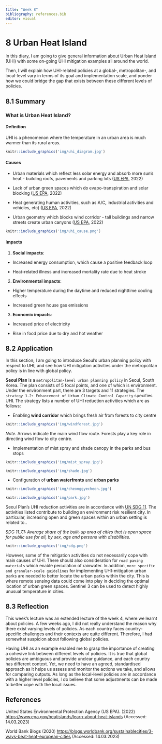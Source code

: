 ```yaml
---
title: "Week 8"
bibliography: references.bib
editor: visual
---
```


<h1>8 Urban Heat Island</h1>

In this diary, I am going to give general information about Urban Heat Island (UHI) with some on-going UHI mitigation examples all around the world.

Then, I will explain how UHI-related policies at a global-, metropolitan-, and local-level vary in terms of its goal and implementation scale, and ponder how we could bridge the gap that exists between these different levels of policies.

<h2>8.1 Summary</h2>

<h3>What is Urban Heat Island?</h3>

<h4>Definition</h4>

UHI is a phenomenon where the temperature in an urban area is much warmer than its rural areas.

```r
knitr::include_graphics('img/uhi_diagram.jpg')
```

<h4>Causes</h4>

-   Urban materials which reflect less solar energy and absorb more sun's heat - building roofs, pavements and parking lots ([US EPA](https://www.epa.gov/heatislands/learn-about-heat-islands), 2022)

-   Lack of urban green spaces which do evapo-transpiration and solar blocking ([US EPA](https://www.epa.gov/heatislands/learn-about-heat-islands), 2022)

-   Heat generating human activities, such as A/C, industrial activities and vehicles, etc) ([US EPA](https://www.epa.gov/heatislands/learn-about-heat-islands), 2022)

-   Urban geometry which blocks wind corridor - tall buildings and narrow streets create urban canyons ([US EPA](https://www.epa.gov/heatislands/learn-about-heat-islands), 2022)

```r
knitr::include_graphics('img/uhi_cause.png')
```

<h4>Impacts</h4>

1.  **Social impacts**:

-   Increased energy consumption, which cause a positive feedback loop

-   Heat-related illness and increased mortality rate due to heat stroke

2.  **Environmental impacts**:

-   Higher temperature during the daytime and reduced nighttime cooling effects

-   Increased green house gas emissions

3.  **Economic impacts**:

-   Increased price of electricity

-   Rise in food price due to dry and hot weather

<h2>8.2 Application</h2>

In this section, I am going to introduce Seoul's urban planning policy with respect to UHI, and see how UHI mitigation activities under the metropolitan policy is in line with global policy.

**Seoul Plan** is a `metropolitan-level urban planning policy` in Seoul, South Korea. The plan consists of 5 focal points, and one of which is environment. Under the environment part, there are 3 targets and 11 strategies. The `strategy 1-2: Enhancement of Urban Climate Control Capacity` specifies UHI. The strategy lists a number of UHI reduction activities which are as follows:

-   Enabling **wind corridor** which brings fresh air from forests to city centre

```r
knitr::include_graphics('img/windforest.jpg')
```

*Note*. Arrows indicate the main wind flow route. Forests play a key role in directing wind flow to city centre.

-   Implementation of mist spray and shade canopy in the parks and bus stops

```r

knitr::include_graphics('img/mist_spray.jpg') 
```

```r
knitr::include_graphics('img/shade.jpg')
```

-   Configuration of **urban waterfronts** and **urban parks**

```r
knitr::include_graphics('img/cheonggyecheon.jpg')
```

```r

knitr::include_graphics('img/park.jpg')

```

Seoul Plan's UHI reduction activities are in accordance with [UN SDG 11](https://sdgs.un.org/goals). The activities listed contribute to building an environment risk resilient city. In particular, increasing open and green spaces within an urban setting is related to..

*SDG 11.7.1: Average share of the built-up area of cities that is open space for public use for all, by sex, age and persons with disabilities.*

```r
knitr::include_graphics('img/sdg.png')
```

However, some of the mitigation activities do not necessarily cope with main causes of UHI. There should also consideration for `road paving materials` which enable percolation of rainwater. In addition, `more specific and granular-scale guidelines` for implementing UHI-mitigation urban parks are needed to better locate the urban parks within the city. This is where remote sensing data could come into play in deciding the optimal location of urban green spaces. Sentinel 3 can be used to detect highly unusual temperature in cities.

<h2>8.3 Reflection</h2>

This week's lecture was an extended lecture of the week 4, where we learnt about policies. A few weeks ago, I did not really understand the reason why there exist varying levels of policies. As each country faces country-specific challenges and their contexts are quite different. Therefore, I had somewhat suspicion about following global policies.

Having UHI as an example enabled me to grasp the importance of creating a cohesive link between different levels of policies. It is true that global policies are ambiguous and provide unclear guidance, and each country has different context. Yet, we need to have an agreed, standardised approach as it helps us assess and monitor the actions we take, and allows for comparing outputs. As long as the local-level policies are in accordance with a higher level policies, I do believe that some adjustments can be made to better cope with the local issues.

<h2>References</h2>

United States Environmental Protection Agency (US EPA). (2022) <https://www.epa.gov/heatislands/learn-about-heat-islands> (Accessed: 14.03.2023)

World Bank Blogs (2020) <https://blogs.worldbank.org/sustainablecities/3-ways-beat-heat-european-cities> (Accessed: 14.03.2023)
